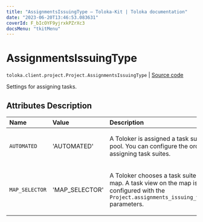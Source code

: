 ```yaml
---
title: "AssignmentsIssuingType — Toloka-Kit | Toloka documentation"
date: "2023-06-20T13:46:53.083631"
coverId: F_bIcOYF9yjrxkPZrXc3
docsMenu: "tkitMenu"
---
```


# AssignmentsIssuingType

`toloka.client.project.Project.AssignmentsIssuingType` | [Source code](https://github.com/Toloka/toloka-kit/blob/v1.2.0/src/client/project/__init__.py#L114)

Settings for assigning tasks.

## Attributes Description

| Name | Value | Description |
| :------| :-----------| :----------| 
`AUTOMATED`|'AUTOMATED'|<p>A Toloker is assigned a task suite from a pool. You can configure the order of assigning task suites.</p>
`MAP_SELECTOR`|'MAP_SELECTOR'|<p>A Toloker chooses a task suite on the map. A task view on the map is configured with the `Project.assignments_issuing_view_config` parameters.</p>